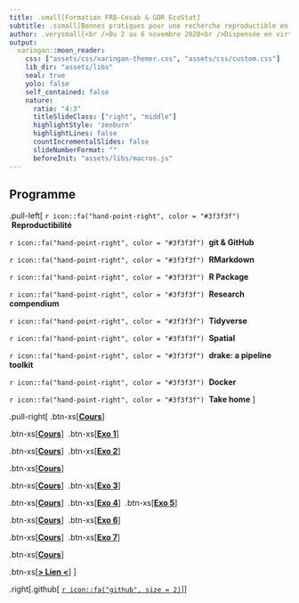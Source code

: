 ```yaml
---
title: .small[Formation FRB-Cesab & GDR EcoStat]
subtitle: .ssmall[Bonnes pratiques pour une recherche reproductible en écologie numérique]
author: .verysmall[<br />Du 2 au 6 novembre 2020<br />Dispensée en virtuel]
output:
  xaringan::moon_reader:
    css: ["assets/css/xaringan-themer.css", "assets/css/custom.css"]
    lib_dir: "assets/libs"
    seal: true
    yolo: false
    self_contained: false
    nature:
      ratio: "4:3"
      titleSlideClass: ["right", "middle"]
      highlightStyle: 'zenburn'
      highlightLines: false
      countIncrementalSlides: false
      slideNumberFormat: ""
      beforeInit: "assets/libs/macros.js"
---
```



## Programme


.pull-left[
`r icon::fa("hand-point-right", color = "#3f3f3f")` &nbsp;**Reproductibilité**

`r icon::fa("hand-point-right", color = "#3f3f3f")` &nbsp;**git & GitHub**

`r icon::fa("hand-point-right", color = "#3f3f3f")` &nbsp;**RMarkdown**

`r icon::fa("hand-point-right", color = "#3f3f3f")` &nbsp;**R Package**

`r icon::fa("hand-point-right", color = "#3f3f3f")` &nbsp;**Research compendium**

`r icon::fa("hand-point-right", color = "#3f3f3f")` &nbsp;**Tidyverse**

`r icon::fa("hand-point-right", color = "#3f3f3f")` &nbsp;**Spatial**

`r icon::fa("hand-point-right", color = "#3f3f3f")` &nbsp;**drake: a pipeline toolkit**

`r icon::fa("hand-point-right", color = "#3f3f3f")` &nbsp;**Docker**

`r icon::fa("hand-point-right", color = "#3f3f3f")` &nbsp;**Take home**
]

.pull-right[
.btn-xs[[**Cours**](courses/open-sci/index.html)]

.btn-xs[[**Cours**](courses/intro-git/index.html)]&nbsp;
.btn-xs[[**Exo 1**](exercises/intro-git/index.html)]

.btn-xs[[**Cours**](courses/rmarkdown/index.html)]&nbsp;
.btn-xs[[**Exo 2**](exercises/rmarkdown/index.html)]

.btn-xs[[**Cours**](courses/r-pkg/index.html)]

.btn-xs[[**Cours**](courses/res-compendium/index.html)]&nbsp;
.btn-xs[[**Exo 3**](exercises/res-compendium/index.html)]

.btn-xs[[**Cours**](courses/tidyverse/index.html)]&nbsp;
.btn-xs[[**Exo 4**](exercises/dplyr/index.html)]&nbsp;
.btn-xs[[**Exo 5**](exercises/ggplot2/index.html)]

.btn-xs[[**Cours**](courses/r-spatial/index.html)]&nbsp;
.btn-xs[[**Exo 6**](exercises/spatial/index.html)]

.btn-xs[[**Cours**](courses/drake/drake_intro/intro_drake.html)]&nbsp;
.btn-xs[[**Exo 7**](exercises/drake/index.html)]

.btn-xs[[**Cours**](courses/docker/index.html)]

.btn-xs[[**> Lien <**](courses/take-home/index.html)]
]

.right[.github[
[`r icon::fa("github", size = 2)`](https://github.com/frbcesab/datatoolbox)]
]
